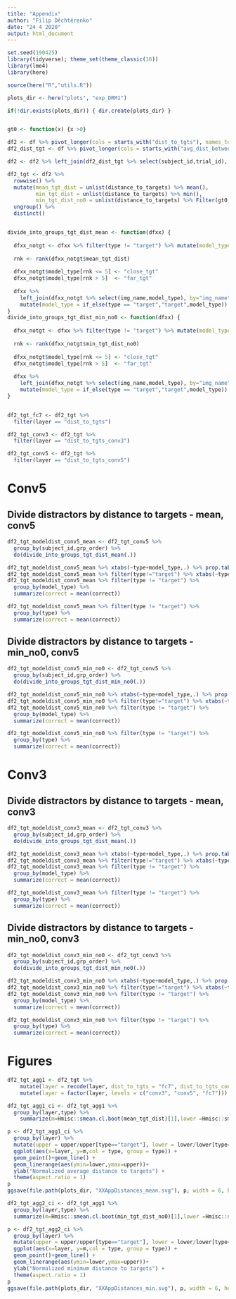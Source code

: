 ```yaml
---
title: "Appendix"
author: "Filip Děchtěrenko"
date: "24 4 2020"
output: html_document
---
```


```r
set.seed(190425)
library(tidyverse); theme_set(theme_classic(16))
library(lme4)
library(here)

source(here("R","utils.R"))

plots_dir <- here("plots", "exp_DRM1")

if(!dir.exists(plots_dir)) { dir.create(plots_dir) }


gt0 <- function(x) {x >0}

df2 <- df %>% pivot_longer(cols = starts_with("dist_to_tgts"), names_to = "layer", values_to = "distance_to_targets")
df2_dist_tgt <- df %>% pivot_longer(cols = starts_with("avg_dist_between_tgts"), names_to = "layer", values_to = "avg_dist_between_tgts")

df2 <- df2 %>% left_join(df2_dist_tgt %>% select(subject_id,trial_id), by = c("subject_id", "trial_id"))

df2_tgt <- df2 %>% 
  rowwise() %>% 
  mutate(mean_tgt_dist = unlist(distance_to_targets) %>% mean(),
         min_tgt_dist = unlist(distance_to_targets) %>% min(),
         min_tgt_dist_no0 = unlist(distance_to_targets) %>% Filter(gt0,.) %>% min()) %>% 
  ungroup() %>% 
  distinct()


divide_into_groups_tgt_dist_mean <- function(dfxx) {
  
  dfxx_notgt <- dfxx %>% filter(type != "target") %>% mutate(model_type = NA)
  
  rnk <- rank(dfxx_notgt$mean_tgt_dist)
  
  dfxx_notgt$model_type[rnk <= 5] <- "close_tgt"
  dfxx_notgt$model_type[rnk > 5]  <- "far_tgt"
  
  dfxx %>% 
    left_join(dfxx_notgt %>% select(img_name,model_type), by="img_name") %>% 
    mutate(model_type = if_else(type == "target","target",model_type))
}
divide_into_groups_tgt_dist_min_no0 <- function(dfxx) {
  
  dfxx_notgt <- dfxx %>% filter(type != "target") %>% mutate(model_type = NA)
  
  rnk <- rank(dfxx_notgt$min_tgt_dist_no0)
  
  dfxx_notgt$model_type[rnk <= 5] <- "close_tgt"
  dfxx_notgt$model_type[rnk > 5]  <- "far_tgt"
  
  dfxx %>% 
    left_join(dfxx_notgt %>% select(img_name,model_type), by="img_name") %>% 
    mutate(model_type = if_else(type == "target","target",model_type))
}



```

```r
df2_tgt_fc7 <- df2_tgt %>% 
  filter(layer == "dist_to_tgts")

df2_tgt_conv3 <- df2_tgt %>% 
  filter(layer == "dist_to_tgts_conv3")

df2_tgt_conv5 <- df2_tgt %>% 
  filter(layer == "dist_to_tgts_conv5")

```

# Conv5

## Divide distractors by distance to targets - mean, conv5

```r


df2_tgt_modeldist_conv5_mean <- df2_tgt_conv5 %>% 
  group_by(subject_id,grp_order) %>% 
  do(divide_into_groups_tgt_dist_mean(.))

df2_tgt_modeldist_conv5_mean %>% xtabs(~type+model_type,.) %>% prop.table(1)
df2_tgt_modeldist_conv5_mean %>% filter(type!="target") %>% xtabs(~type+model_type,.) %>% psych::phi()
df2_tgt_modeldist_conv5_mean %>% filter(type != "target") %>% 
  group_by(model_type) %>% 
  summarize(correct = mean(correct))

df2_tgt_modeldist_conv5_mean %>% filter(type != "target") %>% 
  group_by(type) %>% 
  summarize(correct = mean(correct))

```

## Divide distractors by distance to targets - min_no0, conv5

```r


df2_tgt_modeldist_conv5_min_no0 <- df2_tgt_conv5 %>% 
  group_by(subject_id,grp_order) %>% 
  do(divide_into_groups_tgt_dist_min_no0(.))

df2_tgt_modeldist_conv5_min_no0 %>% xtabs(~type+model_type,.) %>% prop.table(1)
df2_tgt_modeldist_conv5_min_no0 %>% filter(type!="target") %>% xtabs(~type+model_type,.) %>% psych::phi()
df2_tgt_modeldist_conv5_min_no0 %>% filter(type != "target") %>% 
  group_by(model_type) %>% 
  summarize(correct = mean(correct))

df2_tgt_modeldist_conv5_min_no0 %>% filter(type != "target") %>% 
  group_by(type) %>% 
  summarize(correct = mean(correct))

```

# Conv3

## Divide distractors by distance to targets - mean, conv3

```r


df2_tgt_modeldist_conv3_mean <- df2_tgt_conv3 %>% 
  group_by(subject_id,grp_order) %>% 
  do(divide_into_groups_tgt_dist_mean(.))

df2_tgt_modeldist_conv3_mean %>% xtabs(~type+model_type,.) %>% prop.table(1)
df2_tgt_modeldist_conv3_mean %>% filter(type!="target") %>% xtabs(~type+model_type,.) %>% psych::phi()
df2_tgt_modeldist_conv3_mean %>% filter(type != "target") %>% 
  group_by(model_type) %>% 
  summarize(correct = mean(correct))

df2_tgt_modeldist_conv3_mean %>% filter(type != "target") %>% 
  group_by(type) %>% 
  summarize(correct = mean(correct))

```

## Divide distractors by distance to targets - min_no0, conv3

```r


df2_tgt_modeldist_conv3_min_no0 <- df2_tgt_conv3 %>% 
  group_by(subject_id,grp_order) %>% 
  do(divide_into_groups_tgt_dist_min_no0(.))

df2_tgt_modeldist_conv3_min_no0 %>% xtabs(~type+model_type,.) %>% prop.table(1)
df2_tgt_modeldist_conv3_min_no0 %>% filter(type!="target") %>% xtabs(~type+model_type,.) %>% psych::phi()
df2_tgt_modeldist_conv3_min_no0 %>% filter(type != "target") %>% 
  group_by(model_type) %>% 
  summarize(correct = mean(correct))

df2_tgt_modeldist_conv3_min_no0 %>% filter(type != "target") %>% 
  group_by(type) %>% 
  summarize(correct = mean(correct))

```

# Figures

```r
df2_tgt_agg1 <- df2_tgt %>% 
    mutate(layer = recode(layer, dist_to_tgts = "fc7", dist_to_tgts_conv3 = "conv3", dist_to_tgts_conv5 = "conv5")) %>% 
    mutate(layer = factor(layer, levels = c("conv3", "conv5", "fc7"))) 

df2_tgt_agg1_ci <- df2_tgt_agg1 %>% 
  group_by(layer,type) %>% 
    summarize(m=Hmisc::smean.cl.boot(mean_tgt_dist)[1],lower =Hmisc::smean.cl.boot(mean_tgt_dist)[2], upper = Hmisc::smean.cl.boot(mean_tgt_dist)[3])

p <- df2_tgt_agg1_ci %>% 
  group_by(layer) %>% 
  mutate(upper = upper/upper[type=="target"], lower = lower/lower[type=="target"], m = m/m[type=="target"]) %>% 
  ggplot(aes(x=layer, y=m,col = type, group = type)) + 
  geom_point()+geom_line() +
  geom_linerange(aes(ymin=lower,ymax=upper))+
  ylab("Normalized average distance to targets") + 
  theme(aspect.ratio = 1)
p
ggsave(file.path(plots_dir, "XXAppDistances_mean.svg"), p, width = 6, height = 6)

df2_tgt_agg2_ci <- df2_tgt_agg1 %>% 
  group_by(layer,type) %>% 
  summarize(m=Hmisc::smean.cl.boot(min_tgt_dist_no0)[1],lower =Hmisc::smean.cl.boot(min_tgt_dist_no0)[2], upper = Hmisc::smean.cl.boot(min_tgt_dist_no0)[3])

p <- df2_tgt_agg2_ci %>% 
  group_by(layer) %>% 
  mutate(upper = upper/upper[type=="target"], lower = lower/lower[type=="target"], m = m/m[type=="target"]) %>% 
  ggplot(aes(x=layer, y=m,col = type, group = type)) + 
  geom_point()+geom_line() +
  geom_linerange(aes(ymin=lower,ymax=upper))+
  ylab("Normalized minimum distance to targets") + 
  theme(aspect.ratio = 1)
p
ggsave(file.path(plots_dir, "XXAppDistances_min.svg"), p, width = 6, height = 6)
```